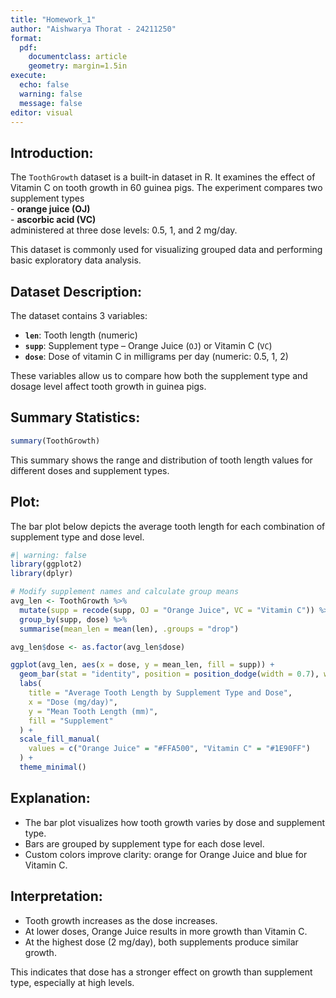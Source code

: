 ```yaml
---
title: "Homework_1"
author: "Aishwarya Thorat - 24211250"
format: 
  pdf:
    documentclass: article
    geometry: margin=1.5in
execute:
  echo: false
  warning: false
  message: false
editor: visual
---
```


## Introduction:

The `ToothGrowth` dataset is a built-in dataset in R. It examines the effect of Vitamin C on tooth growth in 60 guinea pigs. The experiment compares two supplement types\
- **orange juice (OJ)**\
- **ascorbic acid (VC)**\
administered at three dose levels: 0.5, 1, and 2 mg/day.

This dataset is commonly used for visualizing grouped data and performing basic exploratory data analysis.

## Dataset Description:

The dataset contains 3 variables:

-   **`len`**: Tooth length (numeric)
-   **`supp`**: Supplement type – Orange Juice (`OJ`) or Vitamin C (`VC`)
-   **`dose`**: Dose of vitamin C in milligrams per day (numeric: 0.5, 1, 2)

These variables allow us to compare how both the supplement type and dosage level affect tooth growth in guinea pigs.

## Summary Statistics:

```r
summary(ToothGrowth)
```

This summary shows the range and distribution of tooth length values for different doses and supplement types.

## Plot:

The bar plot below depicts the average tooth length for each combination of supplement type and dose level.

```r
#| warning: false
library(ggplot2)
library(dplyr)

# Modify supplement names and calculate group means
avg_len <- ToothGrowth %>%
  mutate(supp = recode(supp, OJ = "Orange Juice", VC = "Vitamin C")) %>%
  group_by(supp, dose) %>%
  summarise(mean_len = mean(len), .groups = "drop")

avg_len$dose <- as.factor(avg_len$dose)

ggplot(avg_len, aes(x = dose, y = mean_len, fill = supp)) +
  geom_bar(stat = "identity", position = position_dodge(width = 0.7), width = 0.2) +
  labs(
    title = "Average Tooth Length by Supplement Type and Dose",
    x = "Dose (mg/day)",
    y = "Mean Tooth Length (mm)",
    fill = "Supplement"
  ) +
  scale_fill_manual(
    values = c("Orange Juice" = "#FFA500", "Vitamin C" = "#1E90FF")
  ) +
  theme_minimal()
```

## Explanation:

-   The bar plot visualizes how tooth growth varies by dose and supplement type.
-   Bars are grouped by supplement type for each dose level.
-   Custom colors improve clarity: orange for Orange Juice and blue for Vitamin C.

## Interpretation:

-   Tooth growth increases as the dose increases.
-   At lower doses, Orange Juice results in more growth than Vitamin C.
-   At the highest dose (2 mg/day), both supplements produce similar growth.

This indicates that dose has a stronger effect on growth than supplement type, especially at high levels.

